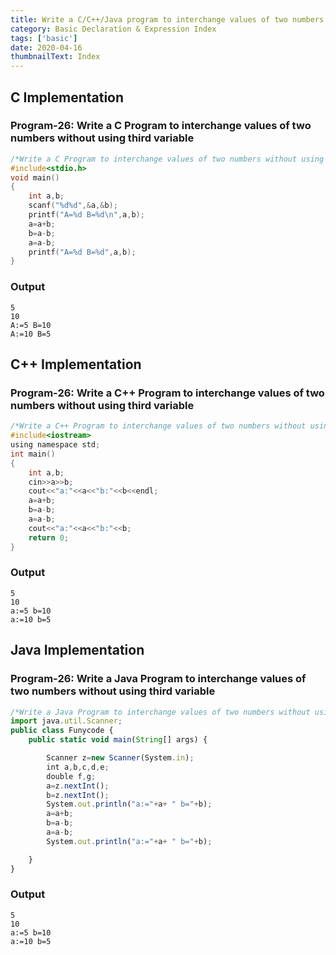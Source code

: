 ```yaml
---
title: Write a C/C++/Java program to interchange values of two numbers without using third variable
category: Basic Declaration & Expression Index
tags: ['basic']
date: 2020-04-16
thumbnailText: Index
---
```


## C Implementation
### Program-26: Write a C Program to interchange values of two numbers without using third variable
```c
/*Write a C Program to interchange values of two numbers without using third variable*/
#include<stdio.h>
void main()
{
    int a,b;
    scanf("%d%d",&a,&b);
    printf("A=%d B=%d\n",a,b);
    a=a+b;
    b=a-b;
    a=a-b;
    printf("A=%d B=%d",a,b);
}
```
### Output
```
5
10
A:=5 B=10
A:=10 B=5
```

## C++ Implementation
### Program-26: Write a C++ Program to interchange values of two numbers without using third variable
```c
/*Write a C++ Program to interchange values of two numbers without using third variable*/
#include<iostream>
using namespace std;
int main()
{
    int a,b;
    cin>>a>>b;
    cout<<"a:"<<a<<"b:"<<b<<endl;
    a=a+b;
    b=a-b;
    a=a-b;
    cout<<"a:"<<a<<"b:"<<b;
    return 0;
}
```
### Output
```
5
10
a:=5 b=10
a:=10 b=5
```

## Java Implementation
### Program-26: Write a Java Program to interchange values of two numbers without using third variable
```js
/*Write a Java Program to interchange values of two numbers without using third variable*/
import java.util.Scanner;
public class Funycode {
    public static void main(String[] args) {

        Scanner z=new Scanner(System.in);
        int a,b,c,d,e;
        double f,g;
        a=z.nextInt();
        b=z.nextInt();
        System.out.println("a:="+a+ " b="+b);
        a=a+b;
        b=a-b;
        a=a-b;
        System.out.println("a:="+a+ " b="+b);

    }
}
```
### Output
```
5
10
a:=5 b=10
a:=10 b=5
```
